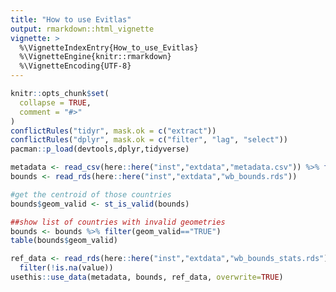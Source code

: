 ```yaml
---
title: "How to use Evitlas"
output: rmarkdown::html_vignette
vignette: >
  %\VignetteIndexEntry{How_to_use_Evitlas}
  %\VignetteEngine{knitr::rmarkdown}
  %\VignetteEncoding{UTF-8}
---
```


```r
knitr::opts_chunk$set(
  collapse = TRUE,
  comment = "#>"
)
conflictRules("tidyr", mask.ok = c("extract"))
conflictRules("dplyr", mask.ok = c("filter", "lag", "select"))
pacman::p_load(devtools,dplyr,tidyverse)
```

```r
metadata <- read_csv(here::here("inst","extdata","metadata.csv")) %>% filter(!is.na(Longitude))
bounds <- read_rds(here::here("inst","extdata","wb_bounds.rds")) 

#get the centroid of those countries
bounds$geom_valid <- st_is_valid(bounds)

##show list of countries with invalid geometries
bounds <- bounds %>% filter(geom_valid=="TRUE") 
table(bounds$geom_valid)

ref_data <- read_rds(here::here("inst","extdata","wb_bounds_stats.rds")) %>%
  filter(!is.na(value))
usethis::use_data(metadata, bounds, ref_data, overwrite=TRUE)
```
